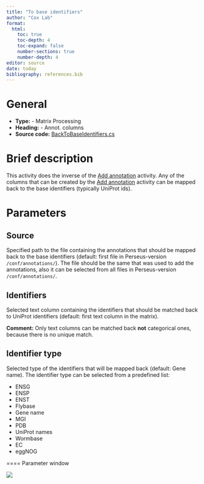 ```yaml
---
title: "To base identifiers"
author: "Cox Lab"
format: 
  html:
    toc: true
    toc-depth: 4
    toc-expand: false
    number-sections: true
    number-depth: 4
editor: source
date: today
bibliography: references.bib
---
```


# General

-   **Type:** - Matrix Processing
-   **Heading:** - Annot. columns
-   **Source code:** [BackToBaseIdentifiers.cs](https://github.com/JurgenCox/perseus-plugins/blob/master/PerseusPluginLib/AnnotCols/BackToBaseIdentifiers.cs)

# Brief description

This activity does the inverse of the [Add annotation](docs/addannotationtomatrix.html) activity. Any of the columns that can be created by the [Add annotation](docs/addannotationtomatrix.html) activity can be mapped back to the base identifiers (typically UniProt ids).

```{=html}
<!-- This comment and the line above it must be preserved when editing this file!
The recommended sections are these, but they may be changed on a case by case basis.
===== Detailed description =====
===== Parameters =====
===== Theoretical background =====
===== Examples =====
Make changes only below this line! -->
```
# Parameters

## Source

Specified path to the file containing the annotations that should be mapped back to the base identifiers (default: first file in Perseus-version `/conf/annotations/`). The file should be the same that was used to add the annotations, also it can be selected from all files in Perseus-version `/conf/annotations/`.

## Identifiers

Selected text column containing the identifiers that should be matched back to UniProt identifiers (default: first text column in the matrix).

**Comment:** Only text columns can be matched back **not** categorical ones, because there is no unique match.

## Identifier type

Selected type of the identifiers that will be mapped back (default: Gene name). The identifier type can be selected from a predefined list:

-   ENSG
-   ENSP
-   ENST
-   Flybase
-   Gene name
-   MGI
-   PDB
-   UniProt names
-   Wormbase
-   EC
-   eggNOG

==== Parameter window

![](images/modifications-to_base_identifiers-edited.png)

